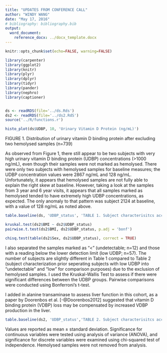```yaml
---
title: "UPDATES FROM CONFERENCE CALL"
author: "WINDY WANG"
date: "May 17, 2016"
# bibliography: bibliography.bib
output: 
  word_document:
    reference_docx: ../docx_template.docx
---
```


```r
knitr::opts_chunk$set(echo=FALSE, warning=FALSE)

library(carpenter)
library(ggplot2)
library(knitr)
library(plyr)
library(dplyr)
library(tidyr)
library(pander)
library(nephro)
library(captioner)


ds <- readRDS(file='../ds.Rds')
ds2 <- readRDS(file='../ds2.RdS')
source('../R/functions.r')
```


```r
histo_plot(ds$UDBP, 10, 'Urinary Vitamin D Protein (ng/mL)')
```
FIGURE 1. Distribution of urinary vitamin D binding protein after excluding two hemolysed samples (n=739)

As observed from Figure 1, there still appear to be two subjects with very high urinary vitamin D binding protein (UDBP) concentrations (>1000 ng/mL), even though their samples were not marked as hemolysed. There were only two subjects with hemolysed samples for baseline measures; the UDBP concentration values were 2867 ng/mL and 128 ng/mL. Unfortunately, it appears that hemolysed samples are not fully able to explain the right skew at baseline. However, taking a look at the samples from 3 year and 6 year visits, it appears that all samples marked as hemolysed tended to have extremely high UDBP concentrations, as expected. The only anomaly to that pattern was subject 2124 at baseline, with a value of 128 ng/mL as noted above.

```r
table.baseline(ds, 'UDBP_status', 'TABLE 1. Subject characterisitcs according to UDBP concentration categories after exclusion of hemolysed samples. Samples with values below the lower detection limit of the assay was further subcategorized.')
```

```r
kruskal.test(ds2$BMI ~ ds2$UDBP_status)
pairwise.t.test(ds2$BMI, ds2$UDBP_status, p.adj = 'bonf')
```

```r
chisq.test(table(ds2$Sex, ds2$UDBP_status), correct = TRUE)
```


I also separated the samples marked as “<” (undetectable; n=12) and those with a reading below the lower detection limit (low UDBP; n=57). The number of subjects are slightly different in Table 1 compared to Table 2 (subject characterization prior seperating subjects with low UDBP into "undetectable" and "low" for comparison purposes) due to the exclusion of hemolysed samples. I used the Kruskal-Wallis Test to assess if there were significant differences between the UDBP groups. Pairwise comparisons were conducted using Bonferroni's t-test. 

I added in alanine transaminase to assess liver function in this cohort, as a paper by Doorenbos et al. [-@Doorenbos2012] suggested that vitamin D binding protein (VDBP) loss may be compensated by increased VDBP production in the liver. 

```r
table.baseline(ds2, 'UDBP_status','TABLE 2. Subject characterisitcs according to UDBP concentration categories after exclusion of hemolysed samples. Samples with values below the lower detection limit of the assay was not further subcategorized.')
```
Values are reported as mean ± standard deviation. Significance for continuous variables were tested using analysis of variance (ANOVA), and significance for discrete variables were examined using chi-squared test of independence. Hemolysed samples were not removed from analysis.





